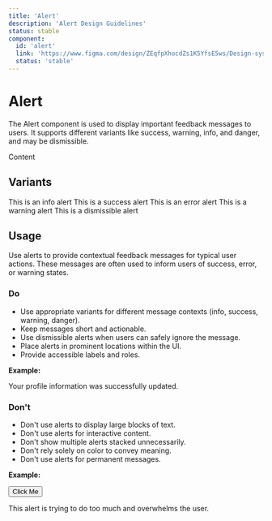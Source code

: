 ```yaml
---
title: 'Alert'
description: 'Alert Design Guidelines'
status: stable
component:
  id: 'alert'
  link: 'https://www.figma.com/design/ZEqfpXhocdZs1K5YfsE5ws/Design-system?node-id=2514-2017'
  status: 'stable'
---
```


# Alert

The Alert component is used to display important feedback messages to users. It supports different variants like success, warning, info, and danger, and may be dismissible.

<Section current="design">

<ComponentPreview>
  <Alert title="Info Alert" variant="info" dismissible>
    Content
  </Alert>
</ComponentPreview>
<FigmaPreviewButton href="https://www.figma.com/design/ZEqfpXhocdZs1K5YfsE5ws/Design-system?node-id=2514-2017" />

## Variants

<ComponentPreviewLayout className="flex-col">
  <ComponentPreviewItem className="w-105">
    <Alert title="Info">This is an info alert</Alert>
  </ComponentPreviewItem>
  <ComponentPreviewItem className="w-105">
    <Alert title="Success" variant="success">
      This is a success alert
    </Alert>
  </ComponentPreviewItem>
  <ComponentPreviewItem className="w-105">
    <Alert title="Error" variant="danger">
      This is an error alert
    </Alert>
  </ComponentPreviewItem>
  <ComponentPreviewItem className="w-105">
    <Alert title="Warning" variant="warning">
      This is a warning alert
    </Alert>
  </ComponentPreviewItem>
  <ComponentPreviewItem className="w-105">
    <Alert title="Dismissible" dismissible>
      This is a dismissible alert
    </Alert>
  </ComponentPreviewItem>
</ComponentPreviewLayout>

## Usage

Use alerts to provide contextual feedback messages for typical user actions. These messages are often used to inform users of success, error, or warning states.

### Do

- Use appropriate variants for different message contexts (info, success, warning, danger).
- Keep messages short and actionable.
- Use dismissible alerts when users can safely ignore the message.
- Place alerts in prominent locations within the UI.
- Provide accessible labels and roles.

**Example:**

<ComponentContainer>
  <Alert title="Update saved" variant="success" dismissible>
    Your profile information was successfully updated.
  </Alert>
</ComponentContainer>

### Don't

- Don't use alerts to display large blocks of text.
- Don't use alerts for interactive content.
- Don't show multiple alerts stacked unnecessarily.
- Don't rely solely on color to convey meaning.
- Don't use alerts for permanent messages.

**Example:**

<ComponentContainer>
  <Alert title="This alert contains too much content and interactivity">
    <div>
      <button>Click Me</button>
      <p>This alert is trying to do too much and overwhelms the user.</p>
    </div>
  </Alert>
</ComponentContainer>

</Section>
